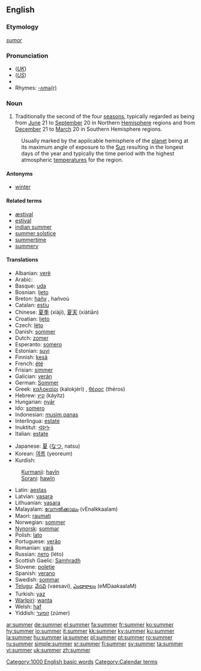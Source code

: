 {{wikipedia}}
==English==

{{rank|leaves|chair|date|854|summer|simply|terrible|Tom}}

===Etymology===
{{OE.}} ''[[sumor]]''

===Pronunciation===
*(''[[Received Pronunciation|UK]]'') {{IPA|/ˈsʌmə/}}
*(''[[General American|US]]'') {{IPA|/ˈsʌmɚ/}}
*{{audio|en-us-summer.ogg|Audio (US)}}
*Rhymes: [[Rhymes:English:-ʌmə(r)|-ʌmə(r)]]

===Noun===
{{en-noun}}

# Traditionally the second of the four [[season]]s, typically regarded as being from [[June]] 21 to [[September]] 20 in Northern [[Hemisphere]] regions and from [[December]] 21 to [[March]] 20 in Southern Hemisphere regions.
:Usually marked by the applicable hemisphere of the [[planet]] being at its maximum angle of exposure to the [[Sun]] resulting in the longest days of the year and typically the time period with the highest atmospheric [[temperature]]s for the region.

====Antonyms====
*[[winter]]

====Related terms====
*[[æstival]]
*[[estival]]
*[[indian summer]]
*[[summer solstice]]
*[[summertime]]
*[[summery]]

====Translations====
{{trans-top}}
*Albanian: [[verë]] {{f}}
*Arabic: {{ARchar| [[صيف]]}} {{Unicode|(ʂaif)}}
*Basque: [[uda]]
*Bosnian: [[ljeto]] {{n}}
*Breton: [[hañv]] {{m}}, hañvoù
*Catalan: [[estiu]] {{m}}
*Chinese: [[夏季]] (xiàjì), [[夏天]] (xiàtiān)
*Croatian: [[ljeto]] {{n}}
*Czech: [[léto]] {{n}}
*Danish: [[sommer]]
*Dutch: [[zomer]] {{m}}
*Esperanto: [[somero]]
*Estonian: [[suvi]]
*Finnish: [[kesä]]
*French: [[été]] {{m}}
*Frisian: [[simmer]]
*Galician: [[verán]] {{m}}
*German: [[Sommer]] {{m}}
*Greek: [[καλοκαίρι]] (kalokjéri) {{n}}, [[θέρος]] (théros) {{n}}
*Hebrew: [[קיץ]] (káyitz)
*Hungarian: [[nyár]]
*Ido: [[somero]]
*Indonesian: [[musim panas]]
*Interlingua: [[estate]]
*Inuktitut: [[ᐊᐅᔭ]]
*Italian: [[estate]] {{f}}
{{trans-mid}}
*Japanese: [[夏]] ([[なつ]], natsu)
*Korean: [[여름]] (yeoreum)
*Kurdish:
:[[Kurmanji]]: [[havîn]] {{f}}
:[[Sorani]]: [[hawîn]]
*Latin: [[aestas]]
*Latvian: [[vasara]] {{f}}
*Lithuanian: [[vasara]] {{f}}
*Malayalam: [[വേനല്‍ക്കാലം]] (vEnalkkaalam)
*Maori: [[raumati]]
*Norwegian: [[sommer]]
*[[Nynorsk]]: [[sommar]]
*Polish: [[lato]] {{n}}
*Portuguese: [[verão]] {{m}}
*Romanian: [[vară]] {{f}}
*Russian: [[лето]] (léto) {{n}}
*Scottish Gaelic: [[Samhradh]] {{m}}
*Slovene: [[poletje]] {{n}}
*Spanish: [[verano]] {{m}}
*Swedish: [[sommar]]
*[[Telugu]]: [[వేసవి]] (vaesavi), [[ఎండాకాలం]] (eMDaakaalaM)
*Turkish: [[yaz]]
*[[Warlpiri]]: [[wanta]]
*Welsh: [[haf]]
*Yiddish: [[זומער]] (zúmer)
{{trans-bottom}}

[[Category:1000 English basic words]]
[[Category:Calendar terms]]

[[ar:summer]]
[[de:summer]]
[[el:summer]]
[[fa:summer]]
[[fr:summer]]
[[ko:summer]]
[[hy:summer]]
[[io:summer]]
[[it:summer]]
[[kk:summer]]
[[ky:summer]]
[[ku:summer]]
[[la:summer]]
[[hu:summer]]
[[ja:summer]]
[[pl:summer]]
[[pt:summer]]
[[ro:summer]]
[[ru:summer]]
[[simple:summer]]
[[sr:summer]]
[[fi:summer]]
[[sv:summer]]
[[ta:summer]]
[[vi:summer]]
[[uk:summer]]
[[zh:summer]]